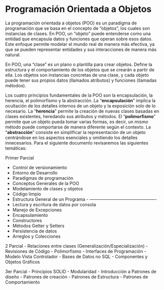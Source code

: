 # Programación Orientada a Objetos {.unnumbered}

La programación orientada a objetos (POO) es un paradigma de programación que se basa en el concepto de "objetos", los cuales son instancias de clases. En POO, un "objeto" puede entenderse como una entidad que encapsula datos y funciones que operan sobre esos datos. Este enfoque permite modelar el mundo real de manera más efectiva, ya que se pueden representar entidades y sus interacciones de manera más natural.

En POO, una "clase" es un plano o plantilla para crear objetos. Define la estructura y el comportamiento de los objetos que se crearán a partir de ella. Los objetos son instancias concretas de una clase, y cada objeto puede tener sus propios datos (llamados atributos) y funciones (llamadas métodos).

Los cuatro principios fundamentales de la POO son la encapsulación, la herencia, el polimorfismo y la abstracción. La "**encapsulación**" implica la ocultación de los detalles internos de un objeto y la exposición solo de lo necesario. La "**herencia**" permite la creación de nuevas clases basadas en clases existentes, heredando sus atributos y métodos. El "**polimorfismo**" permite que un objeto pueda tomar varias formas, es decir, un mismo método puede comportarse de manera diferente según el contexto. La "**abstracción**" consiste en simplificar la representación de un objeto centrándose en los aspectos esenciales y omitiendo los detalles innecesarios.
Para el siguiente documento revisaremos las siguientes temáticas:

Primer Parcial

- Control de versionamiento
- Entorno de Desarrollo
- Paradigmas de programación
- Conceptos Generales de la POO
- Modelamiento de clases y objetos
- Código limpio
- Estructura General de un Programa
- ----------------------------------------------
- Lectura y escritura de datos por consola
- Manejo de Excepciones
- Encapsulamiento
- Constructores
- Métodos Getter y Setters
- Persistencia de datos
- Arreglos y Colecciones

2 Parcial
- Relaciones entre clases (Generalización/Especialización)
- Revisiones de Código
- Polimorfismo
- Interfaces de Programación
- Modelo Vista Controlador
- Bases de Datos no SQL
- Componentes y Objetos Gráficos

3er Parcial
- Principios SOLID
- Modularidad
- Introducción a Patrones de diseño
- Patrones de creación
- Patrones de Estructura
- Patrones de Comportamiento
